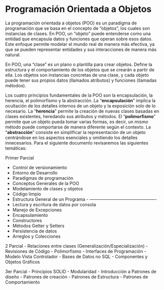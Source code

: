 # Programación Orientada a Objetos {.unnumbered}

La programación orientada a objetos (POO) es un paradigma de programación que se basa en el concepto de "objetos", los cuales son instancias de clases. En POO, un "objeto" puede entenderse como una entidad que encapsula datos y funciones que operan sobre esos datos. Este enfoque permite modelar el mundo real de manera más efectiva, ya que se pueden representar entidades y sus interacciones de manera más natural.

En POO, una "clase" es un plano o plantilla para crear objetos. Define la estructura y el comportamiento de los objetos que se crearán a partir de ella. Los objetos son instancias concretas de una clase, y cada objeto puede tener sus propios datos (llamados atributos) y funciones (llamadas métodos).

Los cuatro principios fundamentales de la POO son la encapsulación, la herencia, el polimorfismo y la abstracción. La "**encapsulación**" implica la ocultación de los detalles internos de un objeto y la exposición solo de lo necesario. La "**herencia**" permite la creación de nuevas clases basadas en clases existentes, heredando sus atributos y métodos. El "**polimorfismo**" permite que un objeto pueda tomar varias formas, es decir, un mismo método puede comportarse de manera diferente según el contexto. La "**abstracción**" consiste en simplificar la representación de un objeto centrándose en los aspectos esenciales y omitiendo los detalles innecesarios.
Para el siguiente documento revisaremos las siguientes temáticas:

Primer Parcial

- Control de versionamiento
- Entorno de Desarrollo
- Paradigmas de programación
- Conceptos Generales de la POO
- Modelamiento de clases y objetos
- Código limpio
- Estructura General de un Programa
- ----------------------------------------------
- Lectura y escritura de datos por consola
- Manejo de Excepciones
- Encapsulamiento
- Constructores
- Métodos Getter y Setters
- Persistencia de datos
- Arreglos y Colecciones

2 Parcial
- Relaciones entre clases (Generalización/Especialización)
- Revisiones de Código
- Polimorfismo
- Interfaces de Programación
- Modelo Vista Controlador
- Bases de Datos no SQL
- Componentes y Objetos Gráficos

3er Parcial
- Principios SOLID
- Modularidad
- Introducción a Patrones de diseño
- Patrones de creación
- Patrones de Estructura
- Patrones de Comportamiento
